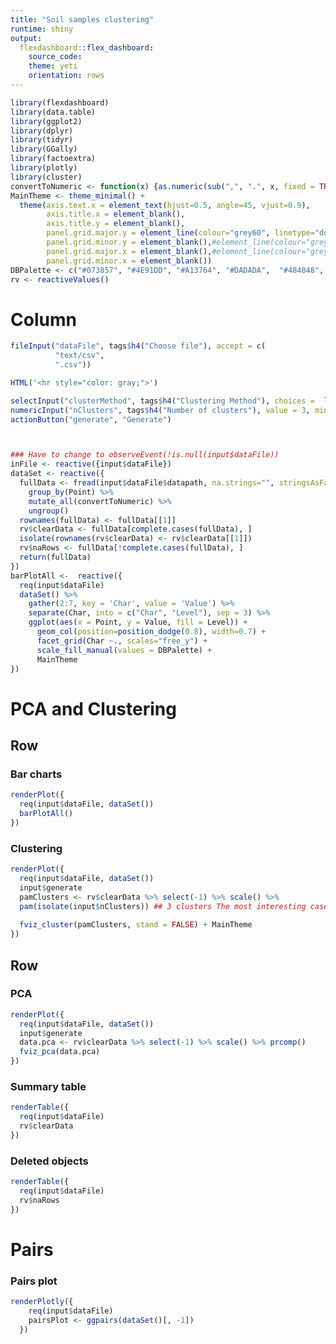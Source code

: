```yaml
---
title: "Soil samples clustering"
runtime: shiny
output:
  flexdashboard::flex_dashboard:
    source_code: 
    theme: yeti
    orientation: rows
---
```


```r
library(flexdashboard)
library(data.table)
library(ggplot2)
library(dplyr)
library(tidyr)
library(GGally)
library(factoextra)
library(plotly)
library(cluster)  
convertToNumeric <- function(x) {as.numeric(sub(",", ".", x, fixed = TRUE))}
MainTheme <- theme_minimal() +
  theme(axis.text.x = element_text(hjust=0.5, angle=45, vjust=0.9),
        axis.title.x = element_blank(),
        axis.title.y = element_blank(),
        panel.grid.major.y = element_line(colour="grey60", linetype="dotted"),
        panel.grid.minor.y = element_blank(),#element_line(colour="grey60", linetype="dotted"),
        panel.grid.major.x = element_blank(),#element_line(colour="grey60", linetype="dotted"),
        panel.grid.minor.x = element_blank())
DBPalette <- c("#073857", "#4E91DD", "#A13764", "#DADADA",  "#484848", "#D1A34F", "#7D9099", "#2C707E", "#2F63A0")
rv <- reactiveValues()
```

Column {.sidebar}
======================
```r
fileInput("dataFile", tags$h4("Choose file"), accept = c(
          "text/csv",
          ".csv"))

HTML('<hr style="color: gray;">')

selectInput("clusterMethod", tags$h4("Clustering Method"), choices =  list ("PAM", "HC"))
numericInput("nClusters", tags$h4("Number of clusters"), value = 3, min = 2, max = 10)
actionButton("generate", "Generate")



### Have to change to observeEvent(!is.null(input$dataFile))
inFile <- reactive({input$dataFile})
dataSet <- reactive({
  fullData <- fread(input$dataFile$datapath, na.strings="", stringsAsFactors = FALSE) %>%
    group_by(Point) %>%
    mutate_all(convertToNumeric) %>%
    ungroup()
  rownames(fullData) <- fullData[[1]]
  rv$clearData <- fullData[complete.cases(fullData), ]
  isolate(rownames(rv$clearData) <- rv$clearData[[1]])
  rv$naRows <- fullData[!complete.cases(fullData), ]
  return(fullData)
})
barPlotAll <-  reactive({
  req(input$dataFile)
  dataSet() %>%
    gather(2:7, key = 'Char', value = 'Value') %>%
    separate(Char, into = c("Char", "Level"), sep = 3) %>%
    ggplot(aes(x = Point, y = Value, fill = Level)) +
      geom_col(position=position_dodge(0.8), width=0.7) +
      facet_grid(Char ~., scales="free_y") +
      scale_fill_manual(values = DBPalette) +
      MainTheme
}) 
```


PCA and Clustering {data-icon="fa-user"}
======================

Row {data-height=600}
-------------------------------------

### Bar charts
    
```r
renderPlot({
  req(input$dataFile, dataSet())
  barPlotAll()
})
```
    
### Clustering

```r
renderPlot({
  req(input$dataFile, dataSet())
  input$generate
  pamClusters <- rv$clearData %>% select(-1) %>% scale() %>%
  pam(isolate(input$nClusters)) ## 3 clusters The most interesting case, potential error only on 2 points 40N and 48S
  
  fviz_cluster(pamClusters, stand = FALSE) + MainTheme
})
```

Row {data-height=300}
-------------------------------------

### PCA

```r
renderPlot({
  req(input$dataFile, dataSet())
  input$generate
  data.pca <- rv$clearData %>% select(-1) %>% scale() %>% prcomp()
  fviz_pca(data.pca)
})
```

### Summary table

```r
renderTable({
  req(input$dataFile)
  rv$clearData
})
```

### Deleted objects

```r
renderTable({
  req(input$dataFile)
  rv$naRows 
})
```


Pairs {data-icon="fa-user"}
======================

### Pairs plot
```r
renderPlotly({
    req(input$dataFile)
    pairsPlot <- ggpairs(dataSet()[, -1])
  })
```



